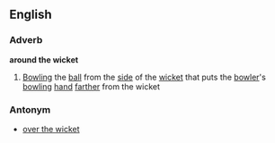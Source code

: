 ==English==
===Adverb===
'''around the wicket'''
# {{Cricket}} [[Bowling]] the [[ball]] from the [[side]] of the [[wicket]] that puts the [[bowler]]'s [[bowling]] [[hand]] [[farther]] from the wicket

===Antonym===
* [[over the wicket]]